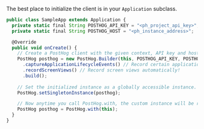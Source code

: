 The best place to initialize the client is in your `Application` subclass.

```js
public class SampleApp extends Application {
  private static final String POSTHOG_API_KEY = "<ph_project_api_key>";
  private static final String POSTHOG_HOST = "<ph_instance_address>";

  @Override
  public void onCreate() {
    // Create a PostHog client with the given context, API key and host.
    PostHog posthog = new PostHog.Builder(this, POSTHOG_API_KEY, POSTHOG_HOST)
      .captureApplicationLifecycleEvents() // Record certain application events automatically!
      .recordScreenViews() // Record screen views automatically!
      .build();
    
    // Set the initialized instance as a globally accessible instance.
    PostHog.setSingletonInstance(posthog);

    // Now anytime you call PostHog.with, the custom instance will be returned.
    PostHog posthog = PostHog.with(this);
  }
}
```